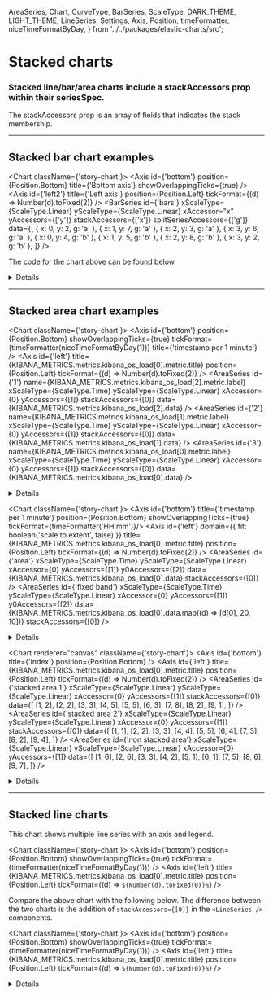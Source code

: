   AreaSeries,
  Chart,
  CurveType,
  BarSeries,
  ScaleType,
  DARK_THEME,
  LIGHT_THEME,
  LineSeries,
  Settings,
  Axis,
  Position,
  timeFormatter,
  niceTimeFormatByDay,
} from '../../packages/elastic-charts/src';

<Meta title="Types of charts/Stacked Charts" />

# Stacked charts
### Stacked line/bar/area charts include a stackAccessors prop within their seriesSpec.
The stackAccessors prop is an array of fields that indicates the stack membership.
***


## Stacked bar chart examples
<Chart className={'story-chart'}>
  <Settings showLegend={true} legendPosition={Position.Right} />
  <Axis id={'bottom'} position={Position.Bottom} title={'Bottom axis'} showOverlappingTicks={true} />
  <Axis
    id={'left2'}
    title={'Left axis'}
    position={Position.Left}
    tickFormat={(d) => Number(d).toFixed(2)}
  />
  <BarSeries
    id={'bars'}
    xScaleType={ScaleType.Linear}
    yScaleType={ScaleType.Linear}
    xAccessor="x"
    yAccessors={['y']}
    stackAccessors={['x']}
    splitSeriesAccessors={['g']}
    data={[
      { x: 0, y: 2, g: 'a' },
      { x: 1, y: 7, g: 'a' },
      { x: 2, y: 3, g: 'a' },
      { x: 3, y: 6, g: 'a' },
      { x: 0, y: 4, g: 'b' },
      { x: 1, y: 5, g: 'b' },
      { x: 2, y: 8, g: 'b' },
      { x: 3, y: 2, g: 'b' },
    ]}
  />
</Chart>

The code for the chart above can be found below.
<details>

```js
<Chart className={'story-chart'}>
  <Settings showLegend={true} legendPosition={Position.Right} />
  <Axis id={'bottom'} position={Position.Bottom} title={'Bottom axis'} showOverlappingTicks={true} />
  <Axis
    id={'left2'}
    title={'Left axis'}
    position={Position.Left}
    tickFormat={(d) => Number(d).toFixed(2)}
  />
  <BarSeries
    id={'bars'}
    xScaleType={ScaleType.Linear}
    yScaleType={ScaleType.Linear}
    xAccessor="x"
    yAccessors={['y']}
    stackAccessors={['x']}
    splitSeriesAccessors={['g']}
    data={[
      { x: 0, y: 2, g: 'a' },
      { x: 1, y: 7, g: 'a' },
      { x: 2, y: 3, g: 'a' },
      { x: 3, y: 6, g: 'a' },
      { x: 0, y: 4, g: 'b' },
      { x: 1, y: 5, g: 'b' },
      { x: 2, y: 8, g: 'b' },
      { x: 3, y: 2, g: 'b' },
    ]}
  />
</Chart>
```
</details>

***
## Stacked area chart examples

<Chart className={'story-chart'}>
  <Settings showLegend={true} legendPosition={Position.Right}/>
  <Axis
  id={'bottom'}
  position={Position.Bottom}
  showOverlappingTicks={true}
  tickFormat={timeFormatter(niceTimeFormatByDay(1))}
  title={'timestamp per 1 minute'}
  />
  <Axis
  id={'left'}
  title={KIBANA_METRICS.metrics.kibana_os_load[0].metric.title}
  position={Position.Left}
  tickFormat={(d) => Number(d).toFixed(2)}
  />
  <AreaSeries
  id={'1'}
  name={KIBANA_METRICS.metrics.kibana_os_load[2].metric.label}
  xScaleType={ScaleType.Time}
  yScaleType={ScaleType.Linear}
  xAccessor={0}
  yAccessors={[1]}
  stackAccessors={[0]}
  data={KIBANA_METRICS.metrics.kibana_os_load[2].data}
  />
  <AreaSeries
  id={'2'}
  name={KIBANA_METRICS.metrics.kibana_os_load[1].metric.label}
  xScaleType={ScaleType.Time}
  yScaleType={ScaleType.Linear}
  xAccessor={0}
  yAccessors={[1]}
  stackAccessors={[0]}
  data={KIBANA_METRICS.metrics.kibana_os_load[1].data}
  />
  <AreaSeries
  id={'3'}
  name={KIBANA_METRICS.metrics.kibana_os_load[0].metric.label}
  xScaleType={ScaleType.Time}
  yScaleType={ScaleType.Linear}
  xAccessor={0}
  yAccessors={[1]}
  stackAccessors={[0]}
  data={KIBANA_METRICS.metrics.kibana_os_load[0].data}
  />
</Chart>

<details>

```js
<Chart className={'story-chart'}>
  <Settings showLegend={true} legendPosition={Position.Right}/>
  <Axis
    id={'bottom'}
    position={Position.Bottom}
    showOverlappingTicks={true}
    tickFormat={timeFormatter(niceTimeFormatByDay(1))}
    title={'timestamp per 1 minute'}
  />
  <Axis
    id={'left'}
    title={KIBANA_METRICS.metrics.kibana_os_load[0].metric.title}
    position={Position.Left}
    tickFormat={(d) => Number(d).toFixed(2)}
  />
  <AreaSeries
    id={'1'}
    name={KIBANA_METRICS.metrics.kibana_os_load[2].metric.label}
    xScaleType={ScaleType.Time}
    yScaleType={ScaleType.Linear}
    xAccessor={0}
    yAccessors={[1]}
    stackAccessors={[0]}
    data={KIBANA_METRICS.metrics.kibana_os_load[2].data}
  />
  <AreaSeries
    id={'2'}
    name={KIBANA_METRICS.metrics.kibana_os_load[1].metric.label}
    xScaleType={ScaleType.Time}
    yScaleType={ScaleType.Linear}
    xAccessor={0}
    yAccessors={[1]}
    stackAccessors={[0]}
    data={KIBANA_METRICS.metrics.kibana_os_load[1].data}
  />
  <AreaSeries
    id={'3'}
    name={KIBANA_METRICS.metrics.kibana_os_load[0].metric.label}
    xScaleType={ScaleType.Time}
    yScaleType={ScaleType.Linear}
    xAccessor={0}
    yAccessors={[1]}
    stackAccessors={[0]}
    data={KIBANA_METRICS.metrics.kibana_os_load[0].data}
  />
</Chart>
```
</details>

<Chart className={'story-chart'}>
  <Settings showLegend />
  <Axis id={'bottom'} title={'timestamp per 1 minute'} position={Position.Bottom} showOverlappingTicks={true} tickFormat={timeFormatter('HH:mm')}/>
  <Axis
  id={'left'}
  domain={{ fit: boolean('scale to extent', false) }}
  title={KIBANA_METRICS.metrics.kibana_os_load[0].metric.title}
  position={Position.Left}
  tickFormat={(d) => Number(d).toFixed(2)}
  />
  <AreaSeries
  id={'area'}
  xScaleType={ScaleType.Time}
  yScaleType={ScaleType.Linear}
  xAccessor={0}
  yAccessors={[1]}
  y0Accessors={[2]}
  data={KIBANA_METRICS.metrics.kibana_os_load[0].data}
  stackAccessors={[0]}
  />
  <AreaSeries
  id={'fixed band'}
  xScaleType={ScaleType.Time}
  yScaleType={ScaleType.Linear}
  xAccessor={0}
  yAccessors={[1]}
  y0Accessors={[2]}
  data={KIBANA_METRICS.metrics.kibana_os_load[0].data.map((d) => [d[0], 20, 10])}
  stackAccessors={[0]}
  />
</Chart>

<details>
```js
<Chart className={'story-chart'}>
  <Settings showLegend />
  <Axis id={'bottom'} title={'timestamp per 1 minute'} position={Position.Bottom} showOverlappingTicks={true} tickFormat={timeFormatter('HH:mm')}/>
  <Axis
    id={'left'}
    title={KIBANA_METRICS.metrics.kibana_os_load[0].metric.title}
    domain={{ fit: boolean('scale to extent', false) }}
    position={Position.Left}
    tickFormat={(d) => Number(d).toFixed(2)}
  />
  <AreaSeries
    id={'area'}
    xScaleType={ScaleType.Time}
    yScaleType={ScaleType.Linear}
    xAccessor={0}
    yAccessors={[1]}
    y0Accessors={[2]}
    data={KIBANA_METRICS.metrics.kibana_os_load[0].data}
    stackAccessors={[0]}
  />
  <AreaSeries
    id={'fixed band'}
    xScaleType={ScaleType.Time}
    yScaleType={ScaleType.Linear}
    xAccessor={0}
    yAccessors={[1]}
    y0Accessors={[2]}
    data={KIBANA_METRICS.metrics.kibana_os_load[0].data.map((d) => [d[0], 20, 10])}
    stackAccessors={[0]}
  />
</Chart>
```
</details>

<Chart renderer="canvas" className={'story-chart'}>
  <Axis id={'bottom'} title={'index'} position={Position.Bottom} />
  <Axis
    id={'left'}
    title={KIBANA_METRICS.metrics.kibana_os_load[0].metric.title}
    position={Position.Left}
    tickFormat={(d) => Number(d).toFixed(2)}
  />
  <AreaSeries
    id={'stacked area 1'}
    xScaleType={ScaleType.Linear}
    yScaleType={ScaleType.Linear}
    xAccessor={0}
    yAccessors={[1]}
    stackAccessors={[0]}
    data={[
      [1, 2],
      [2, 2],
      [3, 3],
      [4, 5],
      [5, 5],
      [6, 3],
      [7, 8],
      [8, 2],
      [9, 1],
    ]}
  />
  <AreaSeries
    id={'stacked area 2'}
    xScaleType={ScaleType.Linear}
    yScaleType={ScaleType.Linear}
    xAccessor={0}
    yAccessors={[1]}
    stackAccessors={[0]}
    data={[
      [1, 1],
      [2, 2],
      [3, 3],
      [4, 4],
      [5, 5],
      [6, 4],
      [7, 3],
      [8, 2],
      [9, 4],
    ]}
  />
  <AreaSeries
    id={'non stacked area'}
    xScaleType={ScaleType.Linear}
    yScaleType={ScaleType.Linear}
    xAccessor={0}
    yAccessors={[1]}
    data={[
      [1, 6],
      [2, 6],
      [3, 3],
      [4, 2],
      [5, 1],
      [6, 1],
      [7, 5],
      [8, 6],
      [9, 7],
    ]}
  />
</Chart>

<details>

```js
<Chart renderer="canvas" className={'story-chart'}>
  <Axis id={'bottom'} title={'index'} position={Position.Bottom} />
  <Axis
    id={'left'}
    title={KIBANA_METRICS.metrics.kibana_os_load[0].metric.title}
    position={Position.Left}
    tickFormat={(d) => Number(d).toFixed(2)}
  />
  <AreaSeries
    id={'stacked area 1'}
    xScaleType={ScaleType.Linear}
    yScaleType={ScaleType.Linear}
    xAccessor={0}
    yAccessors={[1]}
    stackAccessors={[0]}
    data={[
      [1, 2],
      [2, 2],
      [3, 3],
      [4, 5],
      [5, 5],
      [6, 3],
      [7, 8],
      [8, 2],
      [9, 1],
    ]}
  />
  <AreaSeries
    id={'stacked area 2'}
    xScaleType={ScaleType.Linear}
    yScaleType={ScaleType.Linear}
    xAccessor={0}
    yAccessors={[1]}
    stackAccessors={[0]}
    data={[
      [1, 1],
      [2, 2],
      [3, 3],
      [4, 4],
      [5, 5],
      [6, 4],
      [7, 3],
      [8, 2],
      [9, 4],
    ]}
  />
  <AreaSeries
    id={'non stacked area'}
    xScaleType={ScaleType.Linear}
    yScaleType={ScaleType.Linear}
    xAccessor={0}
    yAccessors={[1]}
    data={[
      [1, 6],
      [2, 6],
      [3, 3],
      [4, 2],
      [5, 1],
      [6, 1],
      [7, 5],
      [8, 6],
      [9, 7],
    ]}
  />
</Chart>
```
</details>

***

## Stacked line charts

This chart shows multiple line series with an axis and legend.

<Chart className={'story-chart'}>
  <Settings showLegend={true} legendPosition={Position.Right} />
  <Axis
    id={'bottom'}
    position={Position.Bottom}
    showOverlappingTicks={true}
    tickFormat={timeFormatter(niceTimeFormatByDay(1))}
  />
  <Axis
    id={'left'}
    title={KIBANA_METRICS.metrics.kibana_os_load[0].metric.title}
    position={Position.Left}
    tickFormat={(d) => `${Number(d).toFixed(0)}%`}
  />
  <LineSeries
    id={KIBANA_METRICS.metrics.kibana_os_load[0].metric.label}
    xScaleType={ScaleType.Time}
    yScaleType={ScaleType.Linear}
    xAccessor={0}
    yAccessors={[1]}
    data={KIBANA_METRICS.metrics.kibana_os_load[0].data}
    curve={CurveType.LINEAR}
  />
  <LineSeries
    id={KIBANA_METRICS.metrics.kibana_os_load[1].metric.label}
    xScaleType={ScaleType.Time}
    yScaleType={ScaleType.Linear}
    xAccessor={0}
    yAccessors={[1]}
    data={KIBANA_METRICS.metrics.kibana_os_load[1].data}
    curve={CurveType.LINEAR}
  />
  <LineSeries
    id={KIBANA_METRICS.metrics.kibana_os_load[2].metric.label}
    xScaleType={ScaleType.Time}
    yScaleType={ScaleType.Linear}
    xAccessor={0}
    yAccessors={[1]}
    data={KIBANA_METRICS.metrics.kibana_os_load[2].data}
    curve={CurveType.LINEAR}
  />
</Chart>

Compare the above chart with the following below. The difference between the two charts is the addition of `stackAccessors={[0]}` in the `<LineSeries />` components.

<Chart className={'story-chart'}>
    <Settings showLegend={true} legendPosition={Position.Right} />
  <Axis
    id={'bottom'}
    position={Position.Bottom}
    showOverlappingTicks={true}
    tickFormat={timeFormatter(niceTimeFormatByDay(1))}
  />
  <Axis
    id={'left'}
    title={KIBANA_METRICS.metrics.kibana_os_load[0].metric.title}
    position={Position.Left}
    tickFormat={(d) => `${Number(d).toFixed(0)}%`}
  />
  <LineSeries
    id={KIBANA_METRICS.metrics.kibana_os_load[0].metric.label}
    xScaleType={ScaleType.Time}
    yScaleType={ScaleType.Linear}
    xAccessor={0}
    yAccessors={[1]}
    data={KIBANA_METRICS.metrics.kibana_os_load[0].data}
    curve={CurveType.LINEAR}
    stackAccessors={[0]}
  />
  <LineSeries
    id={KIBANA_METRICS.metrics.kibana_os_load[1].metric.label}
    xScaleType={ScaleType.Time}
    yScaleType={ScaleType.Linear}
    xAccessor={0}
    yAccessors={[1]}
    data={KIBANA_METRICS.metrics.kibana_os_load[1].data}
    curve={CurveType.LINEAR}
    stackAccessors={[0]}
  />
  <LineSeries
    id={KIBANA_METRICS.metrics.kibana_os_load[2].metric.label}
    xScaleType={ScaleType.Time}
    yScaleType={ScaleType.Linear}
    xAccessor={0}
    yAccessors={[1]}
    data={KIBANA_METRICS.metrics.kibana_os_load[2].data}
    curve={CurveType.LINEAR}
    stackAccessors={[0]}
  />
</Chart>

<details>

```js
<Chart className={'story-chart'}>
    <Settings showLegend={true} legendPosition={Position.Right} />
  <Axis
    id={'bottom'}
    position={Position.Bottom}
    showOverlappingTicks={true}
    tickFormat={timeFormatter(niceTimeFormatByDay(1))}
  />
  <Axis
    id={'left'}
    title={KIBANA_METRICS.metrics.kibana_os_load[0].metric.title}
    position={Position.Left}
    tickFormat={(d) => `${Number(d).toFixed(0)}%`}
  />
  <LineSeries
    id={KIBANA_METRICS.metrics.kibana_os_load[0].metric.label}
    xScaleType={ScaleType.Time}
    yScaleType={ScaleType.Linear}
    xAccessor={0}
    yAccessors={[1]}
    data={KIBANA_METRICS.metrics.kibana_os_load[0].data}
    curve={CurveType.LINEAR}
    stackAccessors={[0]}
  />
  <LineSeries
    id={KIBANA_METRICS.metrics.kibana_os_load[1].metric.label}
    xScaleType={ScaleType.Time}
    yScaleType={ScaleType.Linear}
    xAccessor={0}
    yAccessors={[1]}
    data={KIBANA_METRICS.metrics.kibana_os_load[1].data}
    curve={CurveType.LINEAR}
    stackAccessors={[0]}
  />
  <LineSeries
    id={KIBANA_METRICS.metrics.kibana_os_load[2].metric.label}
    xScaleType={ScaleType.Time}
    yScaleType={ScaleType.Linear}
    xAccessor={0}
    yAccessors={[1]}
    data={KIBANA_METRICS.metrics.kibana_os_load[2].data}
    curve={CurveType.LINEAR}
    stackAccessors={[0]}
  />
</Chart>
```
</details>
